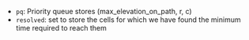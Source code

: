 - `pq`: Priority queue stores (max_elevation_on_path, r, c)
- `resolved`: set to store the cells for which we have found the minimum time required to reach them